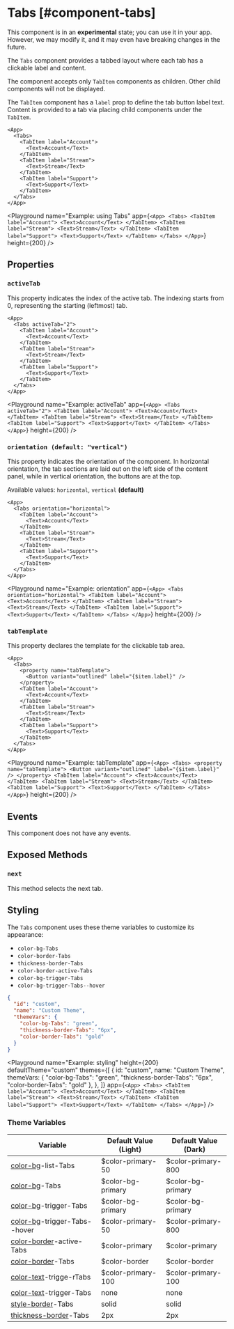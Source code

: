 
# Tabs [#component-tabs]

<Callout type="warning" emoji="📔">This component is in an **experimental** state; you can use it in your app. However, we may modify it, and it may even have breaking changes in the future.</Callout>

The `Tabs` component provides a tabbed layout where each tab has a clickable label and content.

The component accepts only `TabItem` components as children.
Other child components will not be displayed.

The `TabItem` component has a `label` prop to define the tab button label text.
Content is provided to a tab via placing child components under the `TabItem`.

```ueml copy
<App>
  <Tabs>
    <TabItem label="Account">
      <Text>Account</Text>
    </TabItem>
    <TabItem label="Stream">
      <Text>Stream</Text>
    </TabItem>
    <TabItem label="Support">
      <Text>Support</Text>
    </TabItem>
  </Tabs>
</App>
```

<Playground
  name="Example: using Tabs"
  app={`
    <App>
      <Tabs>
        <TabItem label="Account">
          <Text>Account</Text>
        </TabItem>
        <TabItem label="Stream">
          <Text>Stream</Text>
        </TabItem>
        <TabItem label="Support">
          <Text>Support</Text>
        </TabItem>
      </Tabs>
    </App>
  `}
  height={200}
/>

## Properties

### `activeTab`

This property indicates the index of the active tab. The indexing starts from 0, representing the starting (leftmost) tab.

```ueml copy /activeTab="2"/
<App>
  <Tabs activeTab="2">
    <TabItem label="Account">
      <Text>Account</Text>
    </TabItem>
    <TabItem label="Stream">
      <Text>Stream</Text>
    </TabItem>
    <TabItem label="Support">
      <Text>Support</Text>
    </TabItem>
  </Tabs>
</App>
```

<Playground
  name="Example: activeTab"
  app={`
    <App>
      <Tabs activeTab="2">
        <TabItem label="Account">
          <Text>Account</Text>
        </TabItem>
        <TabItem label="Stream">
          <Text>Stream</Text>
        </TabItem>
        <TabItem label="Support">
          <Text>Support</Text>
        </TabItem>
      </Tabs>
    </App>
  `}
  height={200}
/>

### `orientation (default: "vertical")`

This property indicates the orientation of the component. In horizontal orientation, the tab sections are laid out on the left side of the content panel, while in vertical orientation, the buttons are at the top.

Available values: `horizontal`, `vertical` **(default)**

```ueml copy /orientation="horizontal"/
<App>
  <Tabs orientation="horizontal">
    <TabItem label="Account">
      <Text>Account</Text>
    </TabItem>
    <TabItem label="Stream">
      <Text>Stream</Text>
    </TabItem>
    <TabItem label="Support">
      <Text>Support</Text>
    </TabItem>
  </Tabs>
</App>
```

<Playground
  name="Example: orientation"
  app={`
    <App>
      <Tabs orientation="horizontal">
        <TabItem label="Account">
          <Text>Account</Text>
        </TabItem>
        <TabItem label="Stream">
          <Text>Stream</Text>
        </TabItem>
        <TabItem label="Support">
          <Text>Support</Text>
        </TabItem>
      </Tabs>
    </App>
  `}
  height={200}
/>

### `tabTemplate`

This property declares the template for the clickable tab area.

```ueml copy {2-4}
<App>
  <Tabs>
    <property name="tabTemplate">
      <Button variant="outlined" label="{$item.label}" />
    </property>
    <TabItem label="Account">
      <Text>Account</Text>
    </TabItem>
    <TabItem label="Stream">
      <Text>Stream</Text>
    </TabItem>
    <TabItem label="Support">
      <Text>Support</Text>
    </TabItem>
  </Tabs>
</App>
```

<Playground
  name="Example: tabTemplate"
  app={`
    <App>
      <Tabs>
        <property name="tabTemplate">
          <Button variant="outlined" label="{$item.label}" />
        </property>
        <TabItem label="Account">
          <Text>Account</Text>
        </TabItem>
        <TabItem label="Stream">
          <Text>Stream</Text>
        </TabItem>
        <TabItem label="Support">
          <Text>Support</Text>
        </TabItem>
      </Tabs>
    </App>
  `}
  height={200}
/>

## Events

This component does not have any events.

## Exposed Methods

### `next`

This method selects the next tab.

## Styling

The `Tabs` component uses these theme variables to customize its appearance:

- `color-bg-Tabs`
- `color-border-Tabs`
- `thickness-border-Tabs`
- `color-border-active-Tabs`
- `color-bg-trigger-Tabs`
- `color-bg-trigger-Tabs--hover`

```json copy
{
  "id": "custom",
  "name": "Custom Theme",
  "themeVars": {
    "color-bg-Tabs": "green",
    "thickness-border-Tabs": "6px",
    "color-border-Tabs": "gold"
  }
}
```

<Playground
  name="Example: styling"
  height={200}
  defaultTheme="custom"
  themes={[
    {
      id: "custom",
      name: "Custom Theme",
      themeVars: {
        "color-bg-Tabs": "green",
        "thickness-border-Tabs": "6px",
        "color-border-Tabs": "gold"
      },
    },
  ]}
  app={`
    <App>
      <Tabs>
        <TabItem label="Account">
          <Text>Account</Text>
        </TabItem>
        <TabItem label="Stream">
          <Text>Stream</Text>
        </TabItem>
        <TabItem label="Support">
          <Text>Support</Text>
        </TabItem>
      </Tabs>
    </App>
  `}
/>

### Theme Variables

| Variable | Default Value (Light) | Default Value (Dark) |
| --- | --- | --- |
| [color-bg](../styles-and-themes/common-units/#color)-list-Tabs | $color-primary-50 | $color-primary-800 |
| [color-bg](../styles-and-themes/common-units/#color)-Tabs | $color-bg-primary | $color-bg-primary |
| [color-bg](../styles-and-themes/common-units/#color)-trigger-Tabs | $color-bg-primary | $color-bg-primary |
| [color-bg](../styles-and-themes/common-units/#color)-trigger-Tabs--hover | $color-primary-50 | $color-primary-800 |
| [color-border](../styles-and-themes/common-units/#color)-active-Tabs | $color-primary | $color-primary |
| [color-border](../styles-and-themes/common-units/#color)-Tabs | $color-border | $color-border |
| [color-text](../styles-and-themes/common-units/#color)-trigge-rTabs | $color-primary-100 | $color-primary-100 |
| [color-text](../styles-and-themes/common-units/#color)-trigger-Tabs | <GrayText>none</GrayText> | <GrayText>none</GrayText> |
| [style-border](../styles-and-themes/common-units/#border-style)-Tabs | solid | solid |
| [thickness-border](../styles-and-themes/common-units/#size)-Tabs | 2px | 2px |
